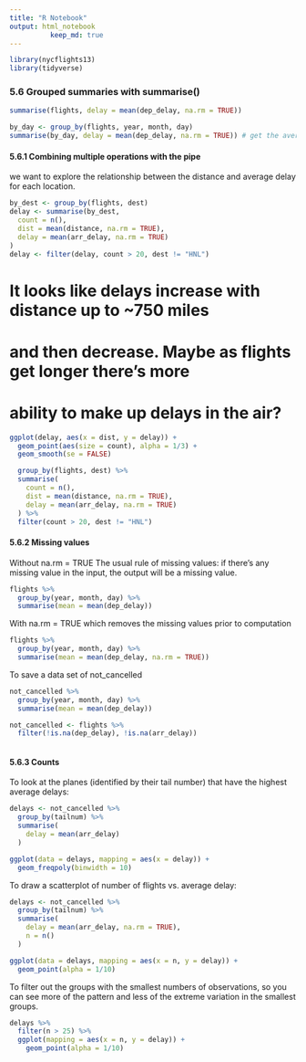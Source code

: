```yaml
---
title: "R Notebook"
output: html_notebook
          keep_md: true
---
```

```r
library(nycflights13)
library(tidyverse)
```

### 5.6 Grouped summaries with summarise()
```r
summarise(flights, delay = mean(dep_delay, na.rm = TRUE))
```
```r
by_day <- group_by(flights, year, month, day)
summarise(by_day, delay = mean(dep_delay, na.rm = TRUE)) # get the average delay per date
```
#### 5.6.1 Combining multiple operations with the pipe
we want to explore the relationship between the distance and average delay for each location.
```r
by_dest <- group_by(flights, dest)
delay <- summarise(by_dest,
  count = n(),
  dist = mean(distance, na.rm = TRUE),
  delay = mean(arr_delay, na.rm = TRUE)
)
delay <- filter(delay, count > 20, dest != "HNL")
```

# It looks like delays increase with distance up to ~750 miles 
# and then decrease. Maybe as flights get longer there's more 
# ability to make up delays in the air?
```r
ggplot(delay, aes(x = dist, y = delay)) +
  geom_point(aes(size = count), alpha = 1/3) +
  geom_smooth(se = FALSE)
```
```r
  group_by(flights, dest) %>% 
  summarise(
    count = n(),
    dist = mean(distance, na.rm = TRUE),
    delay = mean(arr_delay, na.rm = TRUE)
  ) %>% 
  filter(count > 20, dest != "HNL")
```
#### 5.6.2 Missing values

Without na.rm = TRUE
The usual rule of missing values: if there’s any missing value in the input, the output will be a missing value.
```r
flights %>% 
  group_by(year, month, day) %>% 
  summarise(mean = mean(dep_delay))
```
With na.rm = TRUE which removes the missing values prior to computation
```r
flights %>% 
  group_by(year, month, day) %>% 
  summarise(mean = mean(dep_delay, na.rm = TRUE))
```
To save a data set of not_cancelled
```r
not_cancelled %>% 
  group_by(year, month, day) %>% 
  summarise(mean = mean(dep_delay))

not_cancelled <- flights %>% 
  filter(!is.na(dep_delay), !is.na(arr_delay))
```

```r

```

#### 5.6.3 Counts
To look at the planes (identified by their tail number) that have the highest average delays:
```r
delays <- not_cancelled %>% 
  group_by(tailnum) %>% 
  summarise(
    delay = mean(arr_delay)
  )

ggplot(data = delays, mapping = aes(x = delay)) + 
  geom_freqpoly(binwidth = 10)
```
To draw a scatterplot of number of flights vs. average delay:
```r
delays <- not_cancelled %>% 
  group_by(tailnum) %>% 
  summarise(
    delay = mean(arr_delay, na.rm = TRUE),
    n = n()
  )

ggplot(data = delays, mapping = aes(x = n, y = delay)) + 
  geom_point(alpha = 1/10)
```
To filter out the groups with the smallest numbers of observations, so you can see more of the pattern and less of the extreme variation in the smallest groups. 
```r
delays %>% 
  filter(n > 25) %>% 
  ggplot(mapping = aes(x = n, y = delay)) + 
    geom_point(alpha = 1/10)
```



